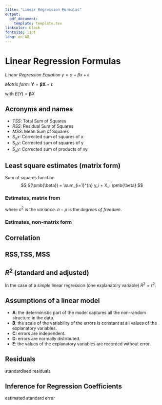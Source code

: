 ```yaml
---
title: "Linear Regression Formulas"
output:
  pdf_document:
    template: template.tex
linkcolor: black
fontsize: 11pt
lang: en-AU
---
```



# Linear Regression Formulas

 *Linear Regression Equation* $y = \alpha + \beta x + \epsilon$  
 
 
 *Matrix form:* $\pmb{Y} = \pmb{\beta} \pmb{X} + \pmb{\epsilon}$ 
 
  with $E(Y) = \pmb{\beta} X$

## Acronyms and names

* *TSS*: Total Sum of Squares
* *RSS*: Residual Sum of Squares
* *MSS*: Mean Sum of Squares
* $S_xx$: Corrected sum of squares of x
* $S_yy$: Corrected sum of squares of y
* $S_xy$: Corrected sum of products of xy

## Least square estimates (matrix form)

Sum of squares function
$$
S(\pmb{\beta}) = \sum_{i=1}^{n} y_i + X_i \pmb{\beta}
$$

### Estimates, matrix from

\begin{align*}
\widehat{\pmb{\beta}} &= (\pmb{X^TX})^{-1}\pmb{X^T Y} \\
RSS  &= S(\widehat{\pmb{\beta}}) = \pmb{Y^TY} - \pmb{Y^TX\widehat{\beta}} \\
\sigma^2 &= \frac{RSS}{n-p}
\end{align*}

where
$\sigma^2$ is the *variance*.
$n-p$ is the *degrees of freedom*.


### Estimates, non-matrix form

\begin{align*}
S_{xx} &= \sum_{i=1}^{n} (x_i - \overline{x})^2 \\
S_{yy} &= \sum_{i=1}^{n} (i_i - \overline{y})^2 \\
S_{xy} &= \sum_{i=1}^{n} (x_i - \overline{x})(i_i - \overline{y})  \\
\widehat{\beta} &= \frac{S_{xy}}{S_{xx}} \\
\widehat{\alpha} &= \overline{y} - \frac{S_{xy}}{S{xx}}\overline{x} 
\end{align*}

## Correlation

\begin{align*}
\rho(X,Y) &= \frac{Cov(X,Y)}{\sqrt{Var(X)Var(Y)}} \\
r &= \frac{S_{xy}}{\sqrt{S_{xx}S_{yy}}} \\
\end{align*}

## RSS,TSS, MSS

\begin{align*}
\widehat{\beta_0} &= \overline{y} \\
then \\
S(\widehat{\beta_0}) &= TSS
                     &= S_{yy}
                     &= \sum_{i=1}^{n}(y_i -\overline{y})^2
\end{align*}

\begin{align*}
RSS &= \sum_{i=1}^{n}(y_i -\widehat{y})^2
\end{align*}

\begin{align*}
TSS = MSS + RSS
\end{align*}


## $R^2$ (standard and adjusted)

\begin{align*}
R^2 &= 1 - \frac{RSS}{TSS}
\end{align*}

In the case of a *simple* linear regression (one explanatory variable) $R^2=r^2$.

\begin{align*}
R^2(adj) &= 1 - \frac{\frac{RSS}{n-p-1}}{\frac{TSS}{n-1}} \\
R^2(adj) &= 1 - (1- R^2)\frac{n-1}{n-p-1}
\end{align*}

## Assumptions of a linear model

* **A**: the deterministic part of the model captures all the non-random structure in the data.
* **B**: the scale of the variability of the errors is constant at all values of the explanatory variables.
* **C**: errors are independent.
* **D**: errors are normally distributed.
* **E**: the values of the explanatory variables are recorded without error.

## Residuals

\begin{align*}
\widehat{\epsilon_i} &= y_i - \widehat(y_i)
\end{align*}

standardised residuals

\begin{align*}
r_i &= \frac{\widehat{\epsilon_i}}{\sqrt{Var(\widehat{\epsilon_i})}}
\end{align*}

## Inference for Regression Coefficients

estimated standard error

\begin{align*}
e.s.e &= \sqrt{\frac{RSS}{n-p}\pmb{b}^T(\pmb{X}^T\pmb{X})^-1\pmb{b}}}
\end{align*}

\begin{align*}
\frac{\}{}
\end{align*}

